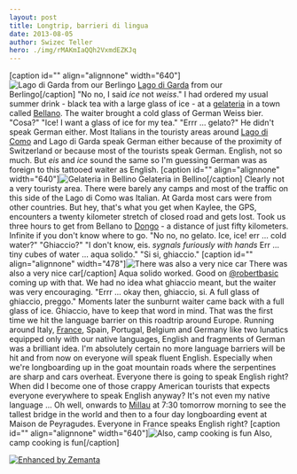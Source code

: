 ```yaml
---
layout: post
title: Longtrip, barrieri di lingua
date: 2013-08-05
author: Swizec Teller
hero: ./img/rMAKmIaQQh2VxmdEZKJq
---
```


\[caption id="" align="alignnone" width="640"]![Lago di Garda from our Berlingo](./img/rMAKmIaQQh2VxmdEZKJq "Lago di Garda from our Berlingo") [Lago di Garda](http://en.wikipedia.org/wiki/Lake_Garda "Lake Garda") from our Berlingo\[/caption] "No no, I said _ice_ not _weiss_." I had ordered my usual summer drink - black tea with a large glass of ice - at a [gelateria](http://en.wikipedia.org/wiki/Gelato "Gelato") in a town called [Bellano](<http://maps.google.com/maps?ll=46.05,9.3&spn=0.1,0.1&q=46.05,9.3 (Bellano)&t=h> "Bellano"). The waiter brought a cold glass of German Weiss bier. "Cosa?" "Ice! I want a glass of ice for my tea." "Errr … gelato?" He didn't speak German either. Most Italians in the touristy areas around [Lago di Como](<http://maps.google.com/maps?ll=46.0,9.26666666667&spn=0.1,0.1&q=46.0,9.26666666667 (Lake%20Como)&t=h> "Lake Como") and Lago di Garda speak German either because of the proximity of Switzerland or because most of the tourists speak German. English, not so much. But _eis_ and _ice_ sound the same so I'm guessing German was as foreign to this tattooed waiter as English. \[caption id="" align="alignnone" width="640"]![Gelateria in Bellino](./img/tUgii1SoSY6z0tTJ8ywq "Gelateria in Bellino") Gelateria in Bellino\[/caption] Clearly not a very touristy area. There were barely any camps and most of the traffic on this side of the Lago di Como was Italian. At Garda most cars were from other countries. But hey, that's what you get when Kaylee, the GPS, encounters a twenty kilometer stretch of closed road and gets lost. Took us three hours to get from Bellano to [Dongo](<http://maps.google.com/maps?ll=46.1333333333,9.28333333333&spn=0.1,0.1&q=46.1333333333,9.28333333333 (Dongo%2C%20Lombardy)&t=h> "Dongo, Lombardy") - a distance of just fifty kilometers. Infinite if you don't know where to go. "No no, no gelato. Ice, ice! err … cold water?" "Ghiaccio?" "I don't know, eis. _sygnals furiously with hands_ Err … tiny cubes of water … aqua solido." "Si si, ghiaccio." \[caption id="" align="alignnone" width="478"]![There was also a very nice car](./img/9THk5tmwR6O8vE2vMEJA "There was also a very nice car") There was also a very nice car\[/caption] Aqua solido worked. Good on [@robertbasic](http://twitter.com/robertbasic) coming up with that. We had no idea what ghiaccio meant, but the waiter was very encouraging. "Errr … okay then, ghiaccio, si. A full glass of ghiaccio, preggo." Moments later the sunburnt waiter came back with a full glass of ice. Ghiaccio, have to keep that word in mind. That was the first time we hit the language barrier on this roadtrip around Europe. Running around Italy, [France](<http://maps.google.com/maps?ll=48.8566666667,2.35083333333&spn=10.0,10.0&q=48.8566666667,2.35083333333 (France)&t=h> "France"), Spain, Portugal, Belgium and Germany like two lunatics equipped only with our native languages, English and fragments of German was a brilliant idea. I'm absolutely certain no more language barriers will be hit and from now on everyone will speak fluent English. Especially when we're longboarding up in the goat mountain roads where the serpentines are sharp and cars overheat. Everyone there is going to speak English right? When did I become one of those crappy American tourists that expects everyone everywhere to speak English anyway? It's not even my native language ... Oh well, onwards to [Millau](http://en.wikipedia.org/wiki/Millau "Millau") at 7:30 tomorrow morning to see the tallest bridge in the world and then to a four day longboarding event at Maison de Peyragudes. Everyone in France speaks English right? \[caption id="" align="alignnone" width="640"]![Also, camp cooking is fun](./img/W9G0ao2QH2BE01syW42m "Also, camp cooking is fun") Also, camp cooking is fun\[/caption]

[![Enhanced by Zemanta](http://img.zemanta.com/zemified_e.png?x-id=05795a5f-ed53-42ba-80b0-e6920346a8bc)](http://www.zemanta.com/?px "Enhanced by Zemanta")
